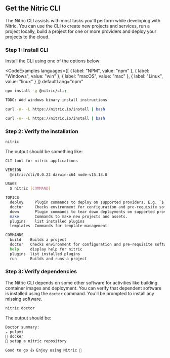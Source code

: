## Get the Nitric CLI

The Nitric CLI assists with most tasks you'll perform while developing with Nitric. You can use the CLI to create new projects and services, run a project locally, build a project for one or more providers and deploy your projects to the cloud.

### Step 1: Install CLI

Install the CLI using one of the options below:

<CodeExamples 
	languages={[
	{
		label: "NPM",
		value: "npm"
	},
	{
		label: "Windows",
		value: "win"
	}, {
		label: "macOS",
		value: "mac"
	}, {
		label: "Linux",
		value: "linux"
	}
	]}
	defaultLang="npm"
>
<CodeExample lang="npm">

```bash
npm install -g @nitric/cli;
```

</CodeExample>
<CodeExample lang={"win"}>

```bash
TODO: Add windows binary install instructions
```

</CodeExample>
<CodeExample lang={"mac"}>

```bash
curl -o- -L https://nitric.io/install | bash
```

</CodeExample>
<CodeExample lang={"linux"}>

```bash
curl -o- -L https://nitric.io/install | bash
```

</CodeExample>
</CodeExamples>

### Step 2: Verify the installation

```bash
nitric
```

The output should be something like:

```bash
CLI tool for nitric applications

VERSION
  @nitric/cli/0.0.22 darwin-x64 node-v15.13.0

USAGE
  $ nitric [COMMAND]

TOPICS
  deploy     Plugin commands to deploy on supported providers. E.g. `$ nitric plugins:install @nitric/plugin-aws`
  doctor     Checks environment for configuration and pre-requisite software
  down       Plugin commands to tear down deployments on supported providers. E.g. `$ nitric plugins:install @nitric/plugin-aws`
  make       Commands to make new projects and assets.
  plugins    list installed plugins
  templates  Commands for template management

COMMANDS
  build    Builds a project
  doctor   Checks environment for configuration and pre-requisite software
  help     display help for nitric
  plugins  list installed plugins
  run      Builds and runs a project
```

### Step 3: Verify dependencies

The Nitric CLI depends on some other software for activities like building container images and deployment. You can verify that dependent software is installed using the `doctor` command. You'll be prompted to install any missing software.

```bash
nitric doctor
```

The output should be:

```bash
Doctor summary:
☁️ pulumi
🐳 docker
🚀 setup a nitric repository

Good to go 👍 Enjoy using Nitric 🎉
```

